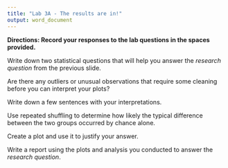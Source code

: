 ```yaml
---
title: "Lab 3A - The results are in!"
output: word_document
---
```



**Directions: Record your responses to the lab questions in the spaces provided.**

\newline

Write down two statistical questions that will help you answer the _research question_ from the previous slide.

\newline

\newline

\newline

Are there any outliers or unusual observations that require some cleaning before you can interpret your plots?

\newline

\newline

\newline

Write down a few sentences with your interpretations.

\newline

\newline

\newline

Use repeated shuffling to determine how likely the typical difference between the two groups occurred by chance alone.

\newline

\newline

\newline

Create a plot and use it to justify your answer.

\newline

\newline

\newline

Write a report using the plots and analysis you conducted to answer the _research question_.
